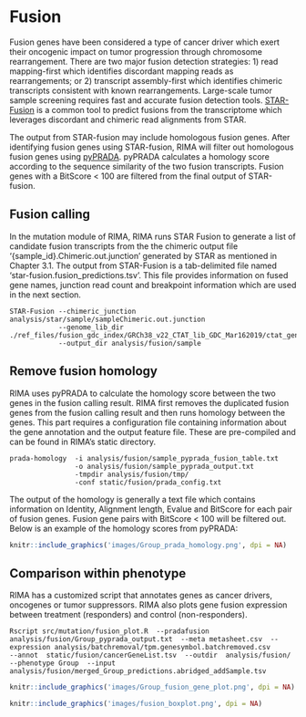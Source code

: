 # Fusion {#fusion}

Fusion genes have been considered a type of cancer driver which exert their oncogenic impact on tumor progression through chromosome rearrangement. There are two major fusion detection strategies: 1) read mapping-first which identifies discordant mapping reads as rearrangements; or 2) transcript assembly-first which identifies chimeric transcripts consistent with known rearrangements. Large-scale tumor sample screening requires fast and accurate fusion detection tools. <a href='https://github.com/STAR-Fusion/STAR-Fusion'>STAR-Fusion</a> is a common tool to predict fusions from the transcriptome which leverages discordant and chimeric read alignments from STAR.

The output from STAR-fusion may include homologous fusion genes.  After identifying fusion genes using STAR-fusion, RIMA will filter out homologous fusion genes using <a href='https://www.ncbi.nlm.nih.gov/pmc/articles/PMC4103589/'>pyPRADA</a>.  pyPRADA calculates a homology score according to the sequence similarity of the two fusion transcripts.  Fusion genes with a BitScore < 100 are filtered from the final output of STAR-fusion.  


## Fusion calling 

In the mutation module of RIMA, RIMA runs STAR Fusion to generate a list of candidate fusion transcripts from the the chimeric output file '{sample_id}.Chimeric.out.junction' generated by STAR as mentioned in Chapter 3.1. The output from STAR-Fusion is a tab-delimited file named 'star-fusion.fusion_predictions.tsv'.  This file provides information on fused gene names, junction read count and breakpoint information which are used in the next section.

```
STAR-Fusion --chimeric_junction analysis/star/sample/sampleChimeric.out.junction                                
            --genome_lib_dir ./ref_files/fusion_gdc_index/GRCh38_v22_CTAT_lib_GDC_Mar162019/ctat_genome_lib_build_dir 
            --output_dir analysis/fusion/sample
```

## Remove fusion homology

RIMA uses pyPRADA to calculate the homology score between the two genes in the fusion calling result. RIMA first removes the duplicated fusion genes from the fusion calling result and then runs homology between the genes. This part requires a configuration file containing information about the gene annotation and the output feature file.  These are pre-compiled and can be found in RIMA's static directory.

```
prada-homology  -i analysis/fusion/sample_pyprada_fusion_table.txt 
                -o analysis/fusion/sample_pyprada_output.txt  
                -tmpdir analysis/fusion/tmp/ 
                -conf static/fusion/prada_config.txt
``` 
The output of the homology is generally a text file which contains information on Identity, Alignment length, Evalue and BitScore for each pair of fusion genes. Fusion gene pairs with BitScore < 100 will be filtered out. Below is an example of the homology scores from pyPRADA:

```r
knitr::include_graphics('images/Group_prada_homology.png', dpi = NA)
```

## Comparison within phenotype

RIMA has a customized script that annotates genes as cancer drivers, oncogenes or tumor suppressors. RIMA also plots gene fusion expression between treatment (responders) and control (non-responders).

```
Rscript src/mutation/fusion_plot.R  --pradafusion analysis/fusion/Group_pyprada_output.txt  --meta metasheet.csv  --expression analysis/batchremoval/tpm.genesymbol.batchremoved.csv        --annot  static/fusion/cancerGeneList.tsv  --outdir  analysis/fusion/  --phenotype Group  --input analysis/fusion/merged_Group_predictions.abridged_addSample.tsv
```

```r
knitr::include_graphics('images/Group_fusion_gene_plot.png', dpi = NA)
```

```r
knitr::include_graphics('images/fusion_boxplot.png', dpi = NA)
```

